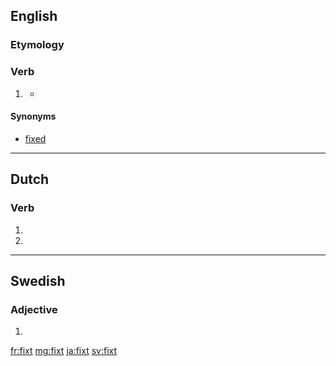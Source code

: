 ==English==

===Etymology===
{{suffix|fix|t|lang=en}}

===Verb===
{{head|en|verb form}}

# {{context|obsolete|lang=en}} {{en-past of|fix}}
#* {{quote-magazine
 |date=
 |year=1919
 |month=Nov
 |first=
 |last=
 |author=George W. Perkins
 |coauthors=
 |title=The Workers' Fair Share
 |volume=XV
 |issue=5
 |page=221
 |magazine=The Rotarian
 |publisher=
 |issn=
 |url=http://books.google.com/books?id=vlgEAAAAMBAJ&pg=PA221&dq=fixt+-fixture+-fixtures&hl=en&sa=X&ei=vFlrUaL8Nabj4AOR6YCQDg&redir_esc=y#v=onepage&q=fixt%20-fixture%20-fixtures&f=false
 |passage=… to cover what we will call '''fixt''' charges, … 
}}

====Synonyms====
* [[fixed]]

----

==Dutch==

===Verb===
{{nl-verb-form}}

# {{nl-verb form of|p=23|n=sg|t=pres|m=ind|fixen}}
# {{nl-verb form of|n=pl|m=imp|fixen}}

----

==Swedish==

===Adjective===
{{head|sv|adjective form}}

# {{sv-adj-form-abs-indef-n|fix}}

[[fr:fixt]]
[[mg:fixt]]
[[ja:fixt]]
[[sv:fixt]]